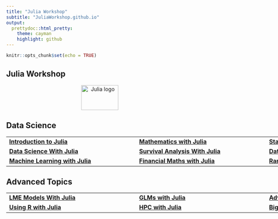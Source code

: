 ```yaml
---
title: "Julia Workshop" 
subtitle: "JuliaWorkshop.github.io"
output:
  prettydoc::html_pretty:
    theme: cayman
    highlight: github
---
```


```r
knitr::opts_chunk$set(echo = TRUE)
```

## Julia Workshop
<center>
<a href="http://julialang.org/"><img src="http://statslabdotcom.files.wordpress.com/2013/05/julia-logo-e1368996683973.png?w=150&h=100" alt="Julia logo" width="100" height="67" /></a>
</center>


<h2>Data Science</h2>

<center>
<table class="tg" style="undefined;table-layout: fixed; width: 1050px">
<colgroup>
<col style="width: 350px">
<col style="width: 350px">
<col style="width: 350px">
</colgroup>

   <tr>
   <td class="tg-76so"><strong><a href="Random_Forest/index.html">Introduction to Julia</a></strong></td>
   <td class="tg-76so"><strong><a href="Model_Appraisal/index.html">Mathematics with Julia</a></strong></td>
   <td class="tg-76so"><strong><a href="Statistics/index.html">Statistics with Julia</a></strong></td>
   </tr>
  <tr>
   <td class="tg-76so"><strong><a href="Data_Science/index.html">Data Science With Julia</a></strong></td>
   <td class="tg-76so"><strong><a href="Survival_Analysis/index.html">Survival Analysis With Julia</a></strong></td>
   <td class="tg-76so"><strong><a href="Data_Visualization/index.html">Data Visualization with Julia</a></strong></td>
 </tr>
  <tr>
   <td class="tg-76so"><strong><a href="Machine_Learning/index.html">Machine Learning with Julia</a></strong></td>
   <td class="tg-76so"><strong><a href="Financial_Maths/index.html">Financial Maths with Julia</a></strong></td>
   <td class="tg-76so"><strong><a href="Random_Number_Simulation/index.html">Random Numbers & Simulation with Julia</a></strong></td>
 </tr>
</table>
</center>


<h2>Advanced Topics</h2>

<center>
<table class="tg" style="undefined;table-layout: fixed; width: 1050px">
<colgroup>
<col style="width: 350px">
<col style="width: 350px">
<col style="width: 350px">
</colgroup>


  <tr>
   <td class="tg-76so"><strong><a href="Advanced_Statistics/index.html">LME Models With Julia</a></strong></td>
   <td class="tg-76so"><strong><a href="Advanced_Statistics/index.html">GLMs with Julia</a></strong></td>
   <td class="tg-76so"><strong><a href="Advanced_Statistics/index.html">Advanced Statistics</a></strong></td>
 </tr>
   <tr>
   <td class="tg-76so"><strong><a href="Using_R/index.html">Using R with Julia</a></strong></td>
   <td class="tg-76so"><strong><a href="HPC_With_Julia/index.html">HPC with Julia</a></strong></td>
   <td class="tg-76so"><strong><a href="Big_Data_Julia/index.html">Big Data With Julia</a></strong></td>
 </tr>
</table>
</centre>

<br><br><br>

